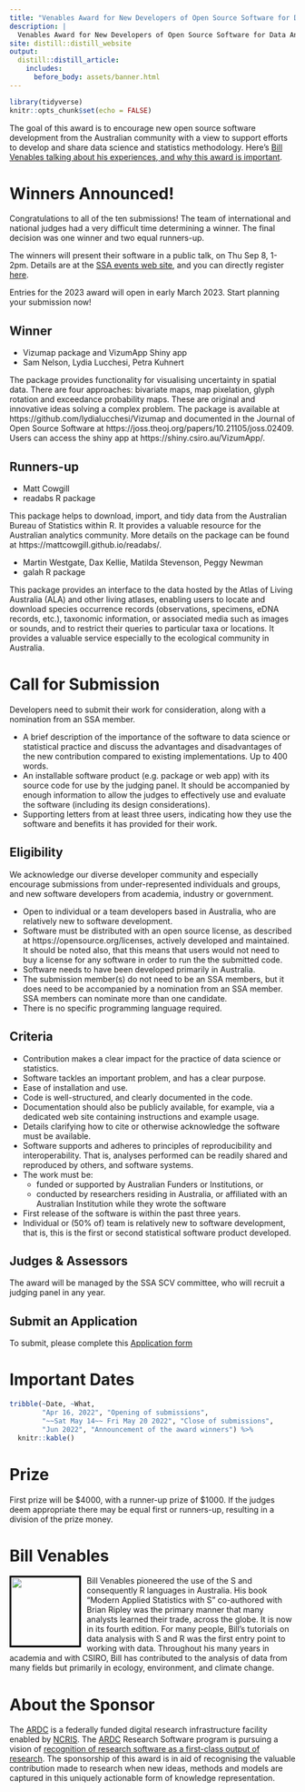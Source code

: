 ```yaml
---
title: "Venables Award for New Developers of Open Source Software for Data Analytics"
description: |
  Venables Award for New Developers of Open Source Software for Data Analytics sponsored by the ARDC
site: distill::distill_website
output: 
  distill::distill_article:
    includes:
      before_body: assets/banner.html
---
```


```r
library(tidyverse)
knitr::opts_chunk$set(echo = FALSE)
```

The goal of this award is to encourage new open source software development from the Australian community with a view to support efforts to develop and share data science and statistics methodology. Here's [Bill Venables talking about his experiences, and why this award is important](https://t.co/NFSvRYrMh8).

# <i class="fas fa-trophy"></i> Winners Announced!

Congratulations to all of the ten submissions! The team of international and national judges had a very difficult time determining a winner. The final decision was one winner and two equal runners-up. 

The winners will present their software in a public talk, on Thu Sep 8, 1-2pm. Details are at the [SSA events web site](https://www.statsoc.org.au/Events-listing), and you can directly register [here]( https://www.eventbrite.com.au/e/ssa-venables-award-winners-2022-seminar-tickets-407730612237).

Entries for the 2023 award will open in early March 2023. Start planning your submission now!

## Winner

- Vizumap package and VizumApp Shiny app
- Sam Nelson, Lydia Lucchesi, Petra Kuhnert 

The package provides functionality for visualising uncertainty in spatial data. There are four approaches: bivariate maps, map pixelation, glyph rotation and exceedance probability maps. These are original and innovative ideas solving a complex problem. The package is available at https://github.com/lydialucchesi/Vizumap and documented in the Journal of Open Source Software at https://joss.theoj.org/papers/10.21105/joss.02409. Users can access the shiny app at https://shiny.csiro.au/VizumApp/.

## Runners-up

- Matt Cowgill
- readabs R package

This package helps to download, import, and tidy data from the Australian Bureau of Statistics within R.  It provides a valuable resource for the Australian analytics community. More details on the package can be found at https://mattcowgill.github.io/readabs/.

- Martin Westgate, Dax Kellie, Matilda Stevenson, Peggy Newman
- galah R package

This package provides an interface to the data hosted by the Atlas of Living Australia (ALA) and other living atlases, enabling users to locate and download species occurrence records (observations, specimens, eDNA records, etc.), taxonomic information, or associated media such as images or sounds, and to restrict their queries to particular taxa or locations. It provides a valuable service especially to the ecological community in Australia.

# <i class="fas fa-bullhorn"></i> Call for Submission

Developers need to submit their work for consideration, along with a nomination from an SSA member.

- A brief description of the importance of the software to data science or statistical practice and discuss the advantages and disadvantages of the new contribution compared to existing implementations. Up to 400 words.
- An installable software product (e.g. package or web app) with its source code for use by the judging panel. It should be accompanied by enough information to allow the judges to effectively use and evaluate the software (including its design considerations). 
- Supporting letters from at least three users, indicating how they use the software and benefits it has provided for their work. 

## Eligibility

We acknowledge our diverse developer community and especially encourage submissions from under-represented individuals and groups, and new software developers from academia, industry or government.

- Open to individual or a team developers based in Australia, who are relatively new to software development.
- Software must be distributed with an open source license, as described at https://opensource.org/licenses, actively developed and maintained. It should be noted also, that this means that users would not need to buy a license for any software in order to run the the submitted code.
- Software needs to have been developed primarily in Australia.
- The submission member(s) do not need to be an SSA members, but it does need to be accompanied by a nomination from an SSA member. SSA members can nominate more than one candidate.
- There is no specific programming language required. 


## Criteria

- Contribution makes a clear impact for the practice of data science or statistics.
- Software tackles an important problem, and has a clear purpose.
- Ease of installation and use.
- Code is well-structured, and clearly documented in the code.
- Documentation should also be publicly available, for example, via a dedicated web site containing instructions and example usage.
- Details clarifying how to cite or otherwise acknowledge the software must be available.
- Software supports and adheres to principles of reproducibility and interoperability. That is, analyses performed can be readily shared and reproduced by others, and software systems.
- The work must be:
    - funded or supported by Australian Funders or Institutions, or
    - conducted by researchers residing in Australia, or affiliated with an Australian Institution while they wrote the software
- First release of the software is within the past three years.
- Individual or (50% of) team is relatively new to software development, that is, this is the first or second statistical software product developed. 

## Judges & Assessors

The award will be managed by the SSA SCV committee, who will recruit a judging panel in any year. 


## Submit an Application

To submit, please complete this
<i class="fas fa-file-code"></i></span>[Application form](https://forms.gle/uCV1dqbcpeMWodj99)



# <i class="fas fa-calendar-alt"></i> Important Dates

```r
tribble(~Date, ~What,
        "Apr 16, 2022", "Opening of submissions",
        "~~Sat May 14~~ Fri May 20 2022", "Close of submissions",
        "Jun 2022", "Announcement of the award winners") %>% 
  knitr::kable()
```



# <i class="fas fa-trophy"></i> Prize

First prize will be $4000, with a runner-up prize of $1000. If the judges deem appropriate there may be equal first or runners-up, resulting in a division of the prize money. 

# <i class="fas fa-user"></i> Bill Venables

<img src="https://www.r-project.org/conferences/useR-2018/img/testimonials/bill.jpg" style="border: 3px solid black;width:120px;float:left;margin-right: 10px;margin-bottom:10px;"> Bill Venables pioneered the use of the S and consequently R languages in Australia. His book "Modern Applied Statistics with S" co-authored with Brian Ripley was the primary manner that many analysts learned their trade, across the globe. It is now in its fourth edition. For many people, Bill’s tutorials on data analysis with S and R was the first entry point to working with data. Throughout his many years in academia and with CSIRO, Bill has contributed to the analysis of data from many fields but primarily in ecology, environment, and climate change.

# <i class="fas fa-user"></i> About the Sponsor

The [ARDC](http://ardc.edu.au/) is a federally funded digital research infrastructure facility enabled by [NCRIS](https://www.dese.gov.au/ncris). The [ARDC](http://ardc.edu.au/) Research Software program is pursuing a vision of [recognition of research software as a first-class output of research](https://ardc.edu.au/collaborations/strategic-activities/a-research-software-agenda-for-australia/). The sponsorship of this award is in aid of recognising the valuable contribution made to research when new ideas, methods and models are captured in this uniquely actionable form of knowledge representation.
